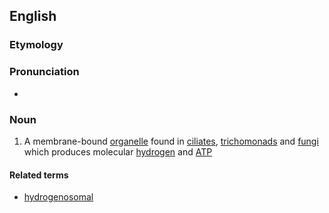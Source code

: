 ==English==

===Etymology===
{{af|en|hydrogen|-o-|-some}}

===Pronunciation===
* {{IPA|haɪdɹoʊˈdʒɛnəsoʊm|lang=en}}

===Noun===
{{en-noun}}

# {{lb|en|cytology}} A membrane-bound [[organelle]] found in [[ciliate]]s, [[trichomonad]]s and [[fungi]] which produces molecular [[hydrogen]] and [[ATP]]

====Related terms====
* [[hydrogenosomal]]